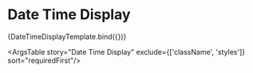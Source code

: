 
<Meta
  title="Elements/Typography/Date Time Display"
  component={DateTimeDisplay}
/>


# Date Time Display

<Canvas>
  <Story
    name="Date Time Display"
    args={{
      value: DateTime.now().minus({ day: 3 }).toISO(),
      displayTime: true,
    }}
    argTypes={{
      value: {
        description: 'The date and time string to display',
        control: {
          type: 'date',
        },
      },
      displayTime: {
        description:
          'If true displays time component of the date and time provided.',
      },
      format: {
        description: 'String that specifies a luxon compatible format to use.',
      },
      humanizeCutoff: {
        description:
          'If the date and time provided is within the designated time frame then the date is displayed as a relative date.',
      },
    }}
  >
    {DateTimeDisplayTemplate.bind({})}
  </Story>
</Canvas>

<ArgsTable story="Date Time Display" exclude={['className', 'styles']} sort="requiredFirst"/>
